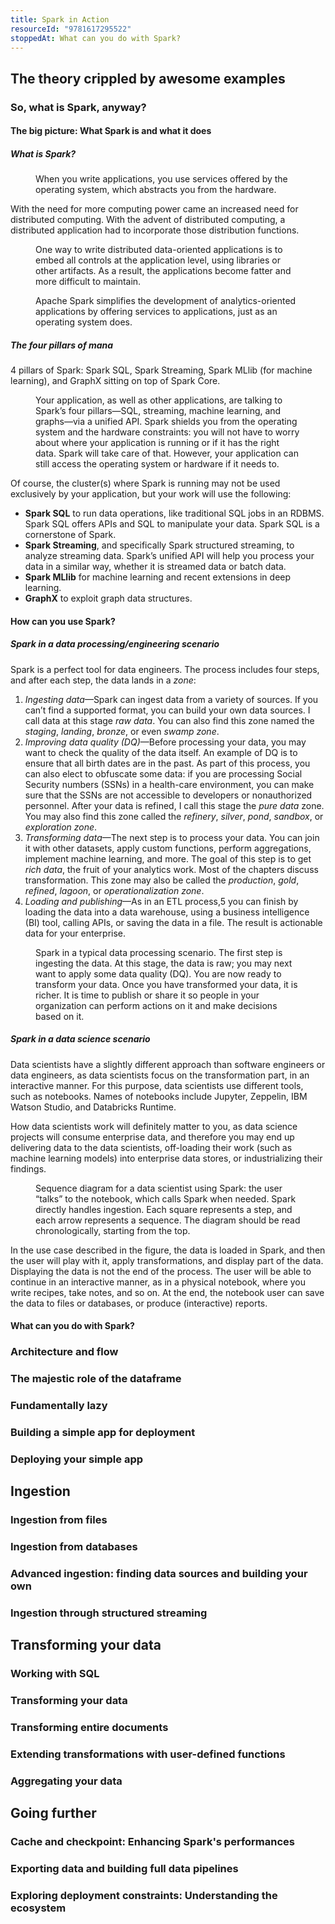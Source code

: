 ```yaml
---
title: Spark in Action
resourceId: "9781617295522"
stoppedAt: What can you do with Spark?
---
```


## The theory crippled by awesome examples

### So, what is Spark, anyway?

#### The big picture: What Spark is and what it does

##### What is Spark?

<Figure src="/media/app-os-hardware.png" alt="App, OS, and Hardware">
  When you write applications, you use services offered by the operating system,
  which abstracts you from the hardware.
</Figure>

With the need for more computing power came an increased need for distributed
computing. With the advent of distributed computing, a distributed application
had to incorporate those distribution functions.

<Figure
  src="/media/distributed-computing.png"
  alt="Distributed data-oriented applications"
>
  One way to write distributed data-oriented applications is to embed all
  controls at the application level, using libraries or other artifacts. As a
  result, the applications become fatter and more difficult to maintain.
</Figure>

<Figure
  src="/media/spark-offers-services-to-applications.png"
  alt="Spark offers services to applications"
>
  Apache Spark simplifies the development of analytics-oriented applications by
  offering services to applications, just as an operating system does.
</Figure>

##### The four pillars of mana

4 pillars of Spark: Spark SQL, Spark Streaming, Spark MLlib (for machine
learning), and GraphX sitting on top of Spark Core.

<Figure
  src="/media/spark-app-os-hardware.png"
  alt="Spark, application, operating system, and hardware"
>
  Your application, as well as other applications, are talking to Spark’s four
  pillars—SQL, streaming, machine learning, and graphs—via a unified API. Spark
  shields you from the operating system and the hardware constraints: you will
  not have to worry about where your application is running or if it has the
  right data. Spark will take care of that. However, your application can still
  access the operating system or hardware if it needs to.
</Figure>

Of course, the cluster(s) where Spark is running may not be used exclusively by
your application, but your work will use the following:

- **Spark SQL** to run data operations, like traditional SQL jobs in an RDBMS.
  Spark SQL offers APIs and SQL to manipulate your data. Spark SQL is a
  cornerstone of Spark.
- **Spark Streaming**, and specifically Spark structured streaming, to analyze
  streaming data. Spark’s unified API will help you process your data in a
  similar way, whether it is streamed data or batch data.
- **Spark MLlib** for machine learning and recent extensions in deep learning.
- **GraphX** to exploit graph data structures.

#### How can you use Spark?

##### Spark in a data processing/engineering scenario

Spark is a perfect tool for data engineers. The process includes four steps, and
after each step, the data lands in a _zone_:

1. _Ingesting data_—Spark can ingest data from a variety of sources. If you
   can’t find a supported format, you can build your own data sources. I call
   data at this stage _raw data_. You can also find this zone named the
   _staging_, _landing_, _bronze_, or even _swamp zone_.
2. _Improving data quality (DQ)_—Before processing your data, you may want to
   check the quality of the data itself. An example of DQ is to ensure that all
   birth dates are in the past. As part of this process, you can also elect to
   obfuscate some data: if you are processing Social Security numbers (SSNs) in
   a health-care environment, you can make sure that the SSNs are not accessible
   to developers or nonauthorized personnel. After your data is refined, I call
   this stage the _pure data_ zone. You may also find this zone called the
   _refinery_, _silver_, _pond_, _sandbox_, or _exploration zone_.
3. _Transforming data_—The next step is to process your data. You can join it
   with other datasets, apply custom functions, perform aggregations, implement
   machine learning, and more. The goal of this step is to get _rich data_, the
   fruit of your analytics work. Most of the chapters discuss transformation.
   This zone may also be called the _production_, _gold_, _refined_, _lagoon_,
   or _operationalization zone_.
4. _Loading and publishing_—As in an ETL process,5 you can finish by loading the
   data into a data warehouse, using a business intelligence (BI) tool, calling
   APIs, or saving the data in a file. The result is actionable data for your
   enterprise.

<Figure src="/media/spark-data-processing-scenario.png" alt="TODO">
  Spark in a typical data processing scenario. The first step is ingesting the
  data. At this stage, the data is raw; you may next want to apply some data
  quality (DQ). You are now ready to transform your data. Once you have
  transformed your data, it is richer. It is time to publish or share it so
  people in your organization can perform actions on it and make decisions based
  on it.
</Figure>

##### Spark in a data science scenario

Data scientists have a slightly different approach than software engineers or
data engineers, as data scientists focus on the transformation part, in an
interactive manner. For this purpose, data scientists use different tools, such
as notebooks. Names of notebooks include Jupyter, Zeppelin, IBM Watson Studio,
and Databricks Runtime.

How data scientists work will definitely matter to you, as data science projects
will consume enterprise data, and therefore you may end up delivering data to
the data scientists, off-loading their work (such as machine learning models)
into enterprise data stores, or industrializing their findings.

<Figure src="/media/data-scientist-using-spark.png" alt="TODO">
  Sequence diagram for a data scientist using Spark: the user “talks” to the
  notebook, which calls Spark when needed. Spark directly handles ingestion.
  Each square represents a step, and each arrow represents a sequence. The
  diagram should be read chronologically, starting from the top.
</Figure>

In the use case described in the figure, the data is loaded in Spark, and then
the user will play with it, apply transformations, and display part of the data.
Displaying the data is not the end of the process. The user will be able to
continue in an interactive manner, as in a physical notebook, where you write
recipes, take notes, and so on. At the end, the notebook user can save the data
to files or databases, or produce (interactive) reports.

#### What can you do with Spark?

### Architecture and flow

### The majestic role of the dataframe

### Fundamentally lazy

### Building a simple app for deployment

### Deploying your simple app

## Ingestion

### Ingestion from files

### Ingestion from databases

### Advanced ingestion: finding data sources and building your own

### Ingestion through structured streaming

## Transforming your data

### Working with SQL

### Transforming your data

### Transforming entire documents

### Extending transformations with user-defined functions

### Aggregating your data

## Going further

### Cache and checkpoint: Enhancing Spark's performances

### Exporting data and building full data pipelines

### Exploring deployment constraints: Understanding the ecosystem
